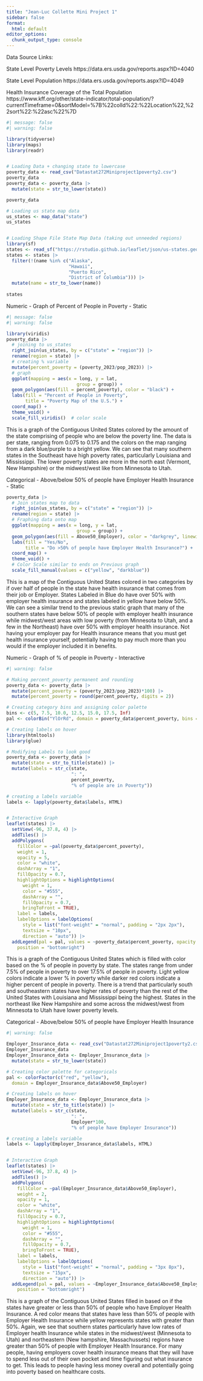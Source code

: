 ---
title: "Jean-Luc Collette Mini Project 1"
sidebar: false
format:
  html: default
editor_options: 
  chunk_output_type: console
---

Data Source Links:

State Level Poverty Levels 
https://data.ers.usda.gov/reports.aspx?ID=4040

State Level Population
https://data.ers.usda.gov/reports.aspx?ID=4049

Health Insurance Coverage of the Total Population
https://www.kff.org/other/state-indicator/total-population/?currentTimeframe=0&sortModel=%7B%22colId%22:%22Location%22,%22sort%22:%22asc%22%7D



```{r}
#| message: false
#| warning: false

library(tidyverse)
library(maps)
library(readr)


# Loading Data + changing state to lowercase
poverty_data <- read_csv("Datastat272Miniproject1poverty2.csv")
poverty_data
poverty_data <- poverty_data |>
  mutate(state = str_to_lower(state))

poverty_data

# Loading us state map data
us_states <- map_data("state")
us_states


# Loading Shape File State Map Data (taking out unneeded regions)
library(sf) 
states <- read_sf("https://rstudio.github.io/leaflet/json/us-states.geojson")
states <- states |>
  filter(!(name %in% c("Alaska", 
                       "Hawaii", 
                       "Puerto Rico", 
                       "District of Columbia"))) |>
  mutate(name = str_to_lower(name))
  
states
```


Numeric - Graph of Percent of People in Poverty - Static
```{r}
#| message: false
#| warning: false

library(viridis) 
poverty_data |>
  # joining to us_states
  right_join(us_states, by = c("state" = "region")) |>
  rename(region = state) |>
  # creating % variable
  mutate(percent_poverty = (poverty_2023/pop_2023)) |>
  # graph
  ggplot(mapping = aes(x = long, y = lat,
                          group = group)) + 
  geom_polygon(aes(fill = percent_poverty), color = "black") + 
  labs(fill = "Percent of People in Poverty",
       title = "Poverty Map of the U.S.") +
  coord_map() +  
  theme_void() +
  scale_fill_viridis()  # color scale
```

This is a graph of the Contiguous United States colored by the amount of the state comprising of people who are below the poverty line. The data is per state, ranging from 0.075 to 0.175 and the colors on the map ranging from a dark blue/purple to a bright yellow. We can see that many southern states in the Southeast have high poverty rates, particularly Louisiana and Mississippi. The lower poverty states are more in the north east (Vermont, New Hampshire) or the midwest/west like from Minnesota to Utah. 







Categorical - Above/below 50% of people have Employer Health Insurance - Static
```{r}
poverty_data |>
  # Join states map to data
  right_join(us_states, by = c("state" = "region")) |>
  rename(region = state) |>
  # Fraphing data onto map
  ggplot(mapping = aes(x = long, y = lat,
                          group = group)) + 
  geom_polygon(aes(fill = Above50_Employer), color = "darkgrey", linewidth = 0.2) + 
  labs(fill = "Yes/No",
       title = "Do >50% of people have Employer Health Insurance?") +
  coord_map() + 
  theme_void() +  
  # Color Scale similar to ends on Previous graph
  scale_fill_manual(values = c("yellow", "darkblue"))
```

This is a map of the Contiguous United States colored in two categories by if over half of people in the state have health insurance that comes from their job or Employer. States Labeled in Blue do have over 50% with employer health insurance and states labeled in yellow have below 50%. We can see a similar trend to the previous static graph that many of the southern states have below 50% of people with employer health insurance while midwest/west areas with low poverty (from Minnesota to Utah, and a few in the Northeast) have over 50% with employer health insurance. Not having your employer pay for Health insurance means that you must get health insurance yourself, potentially having to pay much more than you would if the employer included it in benefits. 





Numeric - Graph of % of people in Poverty - Interactive

```{r}
#| warning: false

# Making percent_poverty permanent and rounding
poverty_data <- poverty_data |>
  mutate(percent_poverty = (poverty_2023/pop_2023)*100) |>
  mutate(percent_poverty = round(percent_poverty, digits = 2))

# Creating category bins and assigning color palette
bins <- c(5, 7.5, 10.0, 12.5, 15.0, 17.5, Inf)
pal <- colorBin("YlOrRd", domain = poverty_data$percent_poverty, bins = bins)

# Creating labels on hover
library(htmltools)
library(glue)

# Modifying Labels to look good
poverty_data <- poverty_data |>
  mutate(state = str_to_title(state)) |>
  mutate(labels = str_c(state, 
                        ": ", 
                        percent_poverty, 
                        "% of people are in Poverty")) 

# creating a labels variable
labels <- lapply(poverty_data$labels, HTML)


# Interactive Graph
leaflet(states) |>
  setView(-96, 37.8, 4) |>
  addTiles() |>
  addPolygons(
    fillColor = ~pal(poverty_data$percent_poverty),
    weight = 1,
    opacity = 5,
    color = "white",
    dashArray = "1",
    fillOpacity = 0.7,
    highlightOptions = highlightOptions(
      weight = 1,
      color = "#555",
      dashArray = "",
      fillOpacity = 0.7,
      bringToFront = TRUE),
    label = labels,
    labelOptions = labelOptions(
      style = list("font-weight" = "normal", padding = "2px 2px"),
      textsize = "10px",
      direction = "auto")) |>
  addLegend(pal = pal, values = ~poverty_data$percent_poverty, opacity = 0.7, title = "% of People in Poverty",
    position = "bottomright")
```

This is a graph of the Contiguous United States which is filled with color based on the % of people in poverty by state. The states range from under 7.5% of people in poverty to over 17.5% of people in poverty. Light yellow colors indicate a lower % in poverty while darker red colors indicate a higher percent of people in poverty. There is a trend that particularly south and  southeastern states have higher rates of poverty than the rest of the United States with Louisiana and Mississippi being the highest. States in the northeast like New Hampshire and some across the midwest/west from Minnesota to Utah have lower poverty levels. 



Categorical - Above/below 50% of people have Employer Health Insurance

```{r}
#| warning: false

Employer_Insurance_data <- read_csv("Datastat272Miniproject1poverty2.csv")
Employer_Insurance_data
Employer_Insurance_data <- Employer_Insurance_data |>
  mutate(state = str_to_lower(state))

# Creating color palette for categoricals
pal <- colorFactor(c("red", "yellow"),
  domain = Employer_Insurance_data$Above50_Employer)

# Creating labels on hover
Employer_Insurance_data <- Employer_Insurance_data |>
  mutate(state = str_to_title(state)) |>
  mutate(labels = str_c(state, 
                        ": ", 
                        Employer*100,
                        "% of people have Employer Insurance")) 

# creating a labels variable
labels <- lapply(Employer_Insurance_data$labels, HTML)


# Interactive Graph
leaflet(states) |>
  setView(-96, 37.8, 4) |>
  addTiles() |>
  addPolygons(
    fillColor = ~pal(Employer_Insurance_data$Above50_Employer),
    weight = 2,
    opacity = 1,
    color = "white",
    dashArray = "1",
    fillOpacity = 0.7,
    highlightOptions = highlightOptions(
      weight = 1,
      color = "#555",
      dashArray = "",
      fillOpacity = 0.7,
      bringToFront = TRUE),
    label = labels,
    labelOptions = labelOptions(
      style = list("font-weight" = "normal", padding = "3px 8px"),
      textsize = "15px",
      direction = "auto")) |>
  addLegend(pal = pal, values = ~Employer_Insurance_data$Above50_Employer, opacity = 0.7, title = "Greater than 50% Employer Insurance",
    position = "bottomright")
```

This is a graph of the Contiguous United States filled in based on if the states have greater or less than 50% of people who have Employer Health Insurance. A red color means that states have less than 50% of people with Employer Health Insurance while yellow represents states with greater than 50%. Again, we see that southern states particularly have low rates of Employer health Insurance while states in the midwest/west (Minnesota to Utah) and northeastern (New hampshire, Massachussets) regions have greater than 50% of people with Employer Health Insurance. For many people, having employers cover health insurance means that they will have to spend less out of their own pocket and time figuring out what insurance to get. This leads to people having less money overall and potentially going into poverty based on healthcare costs. 




